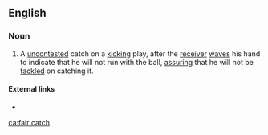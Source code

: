 ==English==

===Noun===
{{en-noun|es}}

# {{lb|en|American football}} A [[uncontested]] catch on a [[kicking]] play, after the [[receiver]] [[wave]]s his hand to indicate that he will not run with the ball, [[assure|assuring]] that he will not be [[tackle]]d on catching it.

====External links====
* {{pedia}}

[[ca:fair catch]]